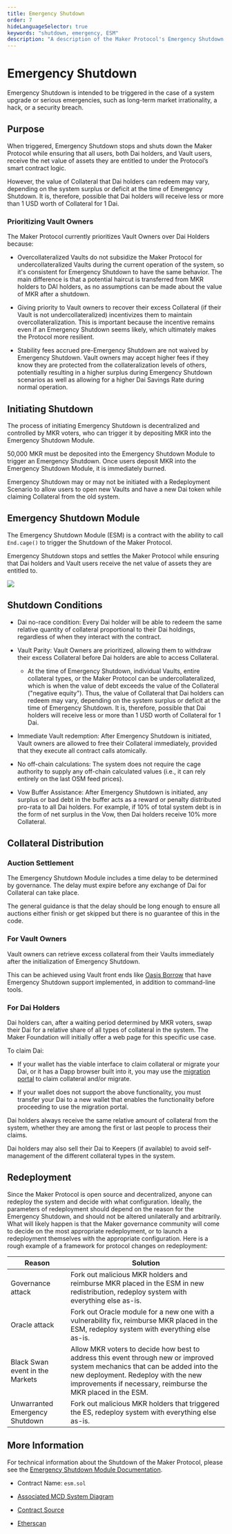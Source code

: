 ```yaml
---
title: Emergency Shutdown
order: 7
hideLanguageSelector: true
keywords: "shutdown, emergency, ESM"
description: "A description of the Maker Protocol's Emergency Shutdown Module."
---
```


# Emergency Shutdown

Emergency Shutdown is intended to be triggered in the case of a system upgrade or serious emergencies, such as long-term market irrationality, a hack, or a security breach.

## Purpose

When triggered, Emergency Shutdown stops and shuts down the Maker Protocol while ensuring that all users, both Dai holders, and Vault users, receive the net value of assets they are entitled to under the Protocol’s smart contract logic.

However, the value of Collateral that Dai holders can redeem may vary, depending on the system surplus or deficit at the time of Emergency Shutdown. It is, therefore, possible that Dai holders will receive less or more than 1 USD worth of Collateral for 1 Dai.

### Prioritizing Vault Owners

The Maker Protocol currently prioritizes Vault Owners over Dai Holders because:

- Overcollateralized Vaults do not subsidize the Maker Protocol for undercollateralized Vaults during the current operation of the system, so it's consistent for Emergency Shutdown to have the same behavior. The main difference is that a potential haircut is transferred from MKR holders to DAI holders, as no assumptions can be made about the value of MKR after a shutdown.

- Giving priority to Vault owners to recover their excess Collateral (if their Vault is not undercollateralized) incentivizes them to maintain overcollateralization. This is important because the incentive remains even if an Emergency Shutdown seems likely, which ultimately makes the Protocol more resilient.

- Stability fees accrued pre-Emergency Shutdown are not waived by Emergency Shutdown. Vault owners may accept higher fees if they know they are protected from the collateralization levels of others, potentially resulting in a higher surplus during Emergency Shutdown scenarios as well as allowing for a higher Dai Savings Rate during normal operation.

## Initiating Shutdown

The process of initiating Emergency Shutdown is decentralized and controlled by MKR voters, who can trigger it by depositing MKR into the Emergency Shutdown Module.

50,000 MKR must be deposited into the Emergency Shutdown Module to trigger an Emergency Shutdown. Once users deposit MKR into the Emergency Shutdown Module, it is immediately burned.

Emergency Shutdown may or may not be initiated with a Redeployment Scenario to allow users to open new Vaults and have a new Dai token while claiming Collateral from the old system.

## Emergency Shutdown Module

The Emergency Shutdown Module (ESM) is a contract with the ability to call `End.cage()` to trigger the Shutdown of the Maker Protocol.

Emergency Shutdown stops and settles the Maker Protocol while ensuring that Dai holders and Vault users receive the net value of assets they are entitled to.

![](https://lh6.googleusercontent.com/tHGq8IsHybndRILRSF_pkAObTOPrcylSnBdN4DC7LDudq2EeH0K8Q9qEZgrQG-ozBtjwCWZtWPBbp-_tSnlP75nXRWcSMb4FzZsjCZvZBAPavGkJcsaoYDwIehDqE_6tlqp8KH3Y)

## Shutdown Conditions

- Dai no-race condition: Every Dai holder will be able to redeem the same relative quantity of collateral proportional to their Dai holdings, regardless of when they interact with the contract.

- Vault Parity: Vault Owners are prioritized, allowing them to withdraw their excess Collateral before Dai holders are able to access Collateral.

  - At the time of Emergency Shutdown, individual Vaults, entire collateral types, or the Maker Protocol can be undercollateralized, which is when the value of debt exceeds the value of the Collateral ("negative equity"). Thus, the value of Collateral that Dai holders can redeem may vary, depending on the system surplus or deficit at the time of Emergency Shutdown. It is, therefore, possible that Dai holders will receive less or more than 1 USD worth of Collateral for 1 Dai.

- Immediate Vault redemption: After Emergency Shutdown is initiated, Vault owners are allowed to free their Collateral immediately, provided that they execute all contract calls atomically.

- No off-chain calculations: The system does not require the cage authority to supply any off-chain calculated values (i.e., it can rely entirely on the last OSM feed prices).

- Vow Buffer Assistance: After Emergency Shutdown is initiated, any surplus or bad debt in the buffer acts as a reward or penalty distributed pro-rata to all Dai holders. For example, if 10% of total system debt is in the form of net surplus in the Vow, then Dai holders receive 10% more Collateral.

## Collateral Distribution

### Auction Settlement

The Emergency Shutdown Module includes a time delay to be determined by governance. The delay must expire before any exchange of Dai for Collateral can take place.

The general guidance is that the delay should be long enough to ensure all auctions either finish or get skipped but there is no guarantee of this in the code.

### For Vault Owners

Vault owners can retrieve excess collateral from their Vaults immediately after the initialization of Emergency Shutdown.

This can be achieved using Vault front ends like [Oasis Borrow](https://oasis.app/borrow) that have Emergency Shutdown support implemented, in addition to command-line tools.

### For Dai Holders

Dai holders can, after a waiting period determined by MKR voters, swap their Dai for a relative share of all types of collateral in the system. The Maker Foundation will initially offer a web page for this specific use case.

To claim Dai:

- If your wallet has the viable interface to claim collateral or migrate your Dai, or it has a Dapp browser built into it, you may use the [migration portal](https://migrate.makerdao.com/) to claim collateral and/or migrate.

- If your wallet does not support the above functionality, you must transfer your Dai to a new wallet that enables the functionality before proceeding to use the migration portal.

Dai holders always receive the same relative amount of collateral from the system, whether they are among the first or last people to process their claims.

Dai holders may also sell their Dai to Keepers (if available) to avoid self-management of the different collateral types in the system.

## Redeployment

Since the Maker Protocol is open source and decentralized, anyone can redeploy the system and decide with what configuration. Ideally, the parameters of redeployment should depend on the reason for the Emergency Shutdown, and should not be altered unilaterally and arbitrarily. What will likely happen is that the Maker governance community will come to decide on the most appropriate redeployment, or to launch a redeployment themselves with the appropriate configuration. Here is a rough example of a framework for protocol changes on redeployment:

| Reason           | Solution           |
| ---------------- | ------------------ |
| Governance attack | Fork out malicious MKR holders and reimburse MKR placed in the ESM in new redistribution, redeploy system with everything else as-is. 
| Oracle attack | Fork out Oracle module for a new one with a vulnerability fix, reimburse MKR placed in the ESM, redeploy system with everything else as-is. |
| Black Swan event in the Markets | Allow MKR voters to decide how best to address this event through new or improved system mechanics that can be added into the new deployment. Redeploy with the new improvements if necessary, reimburse the MKR placed in the ESM. |
| Unwarranted Emergency Shutdown | Fork out malicious MKR holders that triggered the ES, redeploy system with everything else as-is. |


## More Information

For technical information about the Shutdown of the Maker Protocol, please see the [Emergency Shutdown Module Documentation](/learn/vaults/vaults-tutorial#emergency-shutdown-module/).

- Contract Name: `esm.sol`

- [Associated MCD System Diagram](/learn/vaults/vaults-tutorial#emergency-shutdown-module/)

- [Contract Source](https://github.com/makerdao/esm/blob/master/src/ESM.sol)

- [Etherscan](https://etherscan.io/address/0x0581a0abe32aae9b5f0f68defab77c6759100085)
